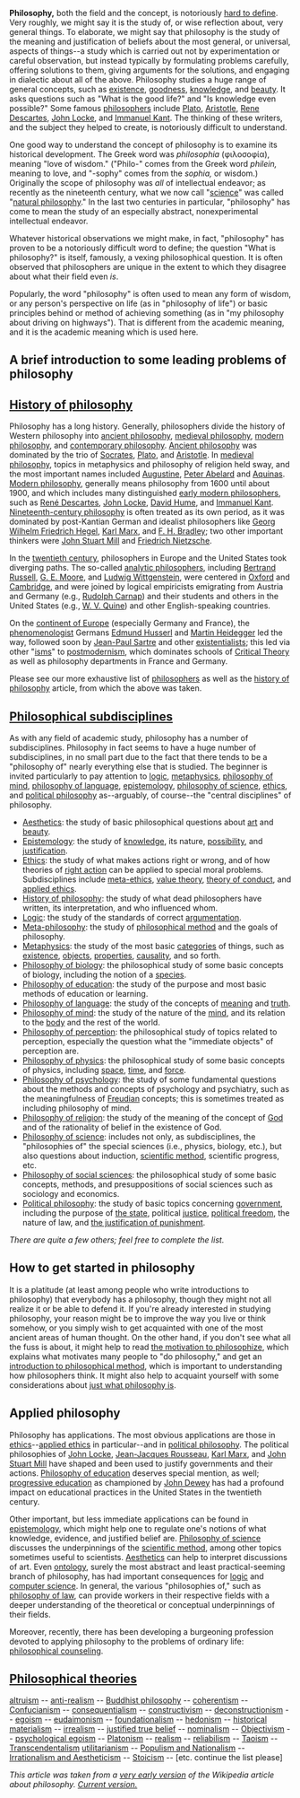 '''Philosophy,''' both the field and the concept, is notoriously [[definition of philosophy|hard to define]].  Very roughly, we might say it is the study of, or wise reflection about, very general things.  To elaborate, we might say that philosophy is the study of the meaning and justification of beliefs about the most general, or universal, aspects of things--a study which is carried out not by experimentation or careful observation, but instead typically by formulating problems carefully, offering solutions to them, giving arguments for the solutions, and engaging in dialectic about all of the above.  Philosophy studies a huge range of general concepts, such as [[existence]], [[goodness]], [[knowledge]], and [[beauty]].  It asks questions such as "What is the good life?" and "Is knowledge even possible?"  Some famous [[philosopher]]s include [[Plato]], [[Aristotle]], [[Rene Descartes]], [[John Locke]], and [[Immanuel Kant]].  The thinking of these writers, and the subject they helped to create, is notoriously difficult to understand.

One good way to understand the concept of philosophy is to examine its historical development.  The Greek word was ''philosophia'' (φιλοσοφία), meaning "love of wisdom."  ("Philo-" comes from the Greek word ''philein,'' meaning to love, and "-sophy" comes from the ''sophia,'' or wisdom.)  Originally the scope of philosophy was <i>all</i> of intellectual endeavor; as recently as the nineteenth century, what we now call "[[science]]" was called "[[natural philosophy]]."   In the last two centuries in particular, "philosophy" has come to mean the study of an especially abstract, nonexperimental intellectual endeavor.

Whatever historical observations we might make, in fact, "philosophy" has proven to be a notoriously difficult word to define; the question "What is philosophy?" is itself, famously, a vexing philosophical question.  It is often observed that philosophers are unique in the extent to which they disagree about what their field even ''is''.

Popularly, the word "philosophy" is often used to mean any form of wisdom, or any person's perspective on life (as in "philosophy of life") or basic principles behind or method of achieving something (as in "my philosophy about driving on highways").  That is different from the academic meaning, and it is the academic meaning which is used here.

== A brief introduction to some leading problems of philosophy ==

== [[History of philosophy]] ==

Philosophy has a long history.  Generally, philosophers divide the history of Western philosophy into [[ancient philosophy]], [[medieval philosophy]], [[modern philosophy]], and [[contemporary philosophy]].  [[Ancient philosophy]] was dominated by the trio of [[Socrates]], [[Plato]], and [[Aristotle]].  In [[medieval philosophy]], topics in metaphysics and philosophy of religion held sway, and the most important names included [[Augustine of Hippo|Augustine]], [[Peter Abelard]] and [[Aquinas]].  [[Modern philosophy]], generally means philosophy from 1600 until about 1900, and which includes many distinguished [[Early modern philosophy|early modern philosophers]], such as [[Rene Descartes|Ren&eacute; Descartes]], [[John Locke]], [[David Hume]], and [[Immanuel Kant]].  [[Nineteenth-century philosophy]] is often treated as its own period, as it was dominated by post-Kantian German and idealist philosophers like [[Georg Wilhelm Friedrich Hegel]], [[Karl Marx]], and [[F. H. Bradley]]; two other important thinkers were [[John Stuart Mill]] and [[Friedrich Nietzsche]].

In the [[twentieth-century philosophy|twentieth century]], philosophers in Europe and the United States took diverging paths.  The so-called [[analytic philosophy|analytic philosophers]], including [[Bertrand Russell]], [[G. E. Moore]], and [[Ludwig Wittgenstein]], were centered in [[Oxford]] and [[Cambridge]], and were joined by logical empiricists emigrating from Austria and Germany (e.g., [[Rudolph Carnap]]) and their students and others in the United States (e.g., [[W. V. Quine]]) and other English-speaking countries.

On the [[Continental philosophy|continent of Europe]] (especially Germany and France), the [[phenomenology|phenomenologist]] Germans [[Edmund Husserl]] and [[Martin Heidegger]] led the way, followed soon by [[Jean-Paul Sartre]] and other [[existentialism|existentialists]]; this led via other "[[isms]]" to [[postmodernism]], which dominates schools of [[Critical Theory]] as well as philosophy departments in France and Germany.

Please see our more exhaustive list of [[Philosopher|philosophers]] as well as the [[history of philosophy]] article, from which the above was taken.

== [[Philosophical subdisciplines]] ==

As with any field of academic study, philosophy has a number of subdisciplines.  Philosophy in fact seems to have a huge number of subdisciplines, in no small part due to the fact that there tends to be a "philosophy of" nearly everything else that is studied.  The beginner is invited particularly to pay attention to [[logic]], [[metaphysics]], [[philosophy of mind]], [[philosophy of language]], [[epistemology]], [[philosophy of science]], [[ethics]], and [[political philosophy]] as--arguably, of course--the "central disciplines" of philosophy.

*[[Aesthetics]]: the study of basic philosophical questions about [[art]] and [[beauty]].
*[[Epistemology]]: the study of [[knowledge]], its nature, [[skepticism|possibility]], and [[epistemic justification|justification]].
*[[Ethics]]: the study of what makes actions right or wrong, and of how theories of [[right action]] can be applied to special moral problems.  Subdisciplines include [[meta-ethics]], [[value theory]], [[theory of conduct]], and [[applied ethics]].
*[[History of philosophy]]: the study of what dead philosophers have written, its interpretation, and who influenced whom.
*[[Logic]]: the study of the standards of correct [[argument|argumentation]].
*[[Meta-philosophy]]: the study of [[philosophical method]] and the goals of philosophy.
*[[Metaphysics]]: the study of the most basic [[category|categories]] of things, such as [[existence]], [[object]]s, [[property|properties]], [[causality]], and so forth.
*[[Philosophy of biology]]: the philosophical study of some basic concepts of biology, including the notion of a [[species]].
*[[Philosophy of education]]: the study of the purpose and most basic methods of education or learning.
*[[Philosophy of language]]: the study of the concepts of [[meaning]] and [[truth]].
*[[Philosophy of mind]]: the study of the nature of the [[mind]], and its relation to the [[body]] and the rest of the world.
*[[Philosophy of perception]]: the philosophical study of topics related to perception, especially the question what the "immediate objects" of perception are.
*[[Philosophy of physics]]: the philosophical study of some basic concepts of physics, including [[space]], [[time]], and [[force]].
*[[Philosophy of psychology]]: the study of some fundamental questions about the methods and concepts of psychology and psychiatry, such as the meaningfulness of [[Sigmund Freud|Freudian]] concepts; this is sometimes treated as including philosophy of mind.
*[[Philosophy of religion]]: the study of the meaning of the concept of [[God]] and of the rationality of belief in the existence of God.
*[[Philosophy of science]]: includes not only, as subdisciplines, the "philosophies of" the special sciences (i.e., physics, biology, etc.), but also questions about induction, [[scientific method]], scientific progress, etc.
*[[Philosophy of social sciences]]: the philosophical study of some basic concepts, methods, and presuppositions of social sciences such as sociology and economics.
*[[Political philosophy]]: the study of basic topics concerning [[government]], including the purpose of [[the state]], political [[justice]], [[political freedom]], the nature of law, and [[the justification of punishment]].
''There are quite a few others; feel free to complete the list.''

== How to get started in philosophy ==

It is a platitude (at least among people who write introductions to philosophy) that everybody has a philosophy, though they might not all realize it or be able to defend it.  If you're already interested in studying philosophy, your reason might be to improve the way you live or think somehow, or you simply wish to get acquainted with one of the most ancient areas of human thought.  On the other hand, if you don't see what all the fuss is about, it might help to read [[the motivation to philosophize]], which explains what motivates many people to "do philosophy," and get an [[Philosophical method/Introduction|introduction to philosophical method]], which is important to understanding how philosophers think.  It might also help to acquaint yourself with some considerations about [[definition of philosophy|just what philosophy is]].

== Applied philosophy ==

Philosophy has applications.  The most obvious applications are those in [[ethics]]--[[applied ethics]] in particular--and in [[political philosophy]].  The political philosophies of [[John Locke]], [[Jean-Jacques Rousseau]], [[Karl Marx]], and [[John Stuart Mill]] have shaped and been used to justify governments and their actions.  [[Philosophy of education]] deserves special mention, as well; [[progressive education]] as championed by [[John Dewey]] has had a profound impact on educational practices in the United States in the twentieth century.

Other important, but less immediate applications can be found in [[epistemology]], which might help one to regulate one's notions of what knowledge, evidence, and justified belief are.  [[Philosophy of science]] discusses the underpinnings of the [[scientific method]], among other topics sometimes useful to scientists.  [[Aesthetics]] can help to interpret discussions of art.  Even [[ontology]], surely the most abstract and least practical-seeming branch of philosophy, has had important consequences for [[logic]] and [[computer science]].  In general, the various "philosophies of," such as [[philosophy of law]], can provide workers in their respective fields with a deeper understanding of the theoretical or conceptual underpinnings of their fields.  

Moreover, recently, there has been developing a burgeoning profession devoted to applying philosophy to the problems of ordinary life: [[philosophical counseling]].

== [[Philosophical theories]] ==

[[altruism]] -- [[anti-realism]] -- [[Buddhist philosophy]] -- [[coherentism]] -- [[Confucianism]] -- [[consequentialism]] -- [[constructivism]] -- [[deconstructionism]] -- [[egoism]] -- [[eudaimonism]] -- [[foundationalism]] -- [[hedonism]] -- [[historical materialism]] -- [[irrealism]] -- [[justified true belief]] -- [[nominalism]] -- [[Objectivism]] -- [[psychological egoism]] -- [[Platonism]] -- [[realism]] -- [[reliabilism]] -- [[Taoism]] -- [[Transcendentalism]] [[utilitarianism]] --  [[Populism and Nationalism]] -- [[Irrationalism and Aestheticism]] -- [[Stoicism]] -- [etc. continue the list please]

''This article was taken from a [http://web.archive.org/web/20011024125006/www.wikipedia.com/wiki/Philosophy very early version] of the Wikipedia article about philosophy.  [http://en.wikipedia.org/wiki/Philosophy Current version.]''
